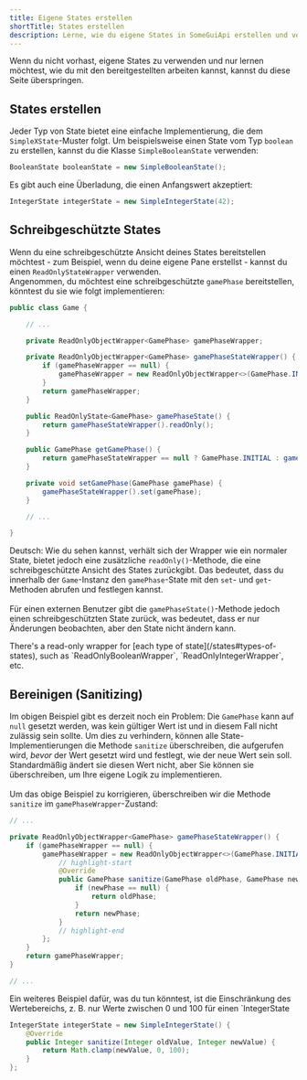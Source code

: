 ```yaml
---
title: Eigene States erstellen
shortTitle: States erstellen
description: Lerne, wie du eigene States in SomeGuiApi erstellen und verwenden kannst.
---
```


<Note>
	Wenn du nicht vorhast, eigene States zu verwenden und nur lernen möchtest, wie du mit den bereitgestellten arbeiten kannst, kannst du diese Seite überspringen.
</Note>

## States erstellen

Jeder Typ von State bietet eine einfache Implementierung, die dem `SimpleXState`-Muster folgt. Um beispielsweise einen State vom Typ `boolean` zu erstellen,
kannst du die Klasse `SimpleBooleanState` verwenden:

```java
BooleanState booleanState = new SimpleBooleanState();
```

Es gibt auch eine Überladung, die einen Anfangswert akzeptiert:

```java
IntegerState integerState = new SimpleIntegerState(42);
```

## Schreibgeschützte States

Wenn du eine schreibgeschützte Ansicht deines States bereitstellen möchtest - zum Beispiel, wenn du deine eigene Pane erstellst - kannst du einen `ReadOnlyStateWrapper` verwenden.\
Angenommen, du möchtest eine schreibgeschützte `gamePhase` bereitstellen, könntest du sie wie folgt implementieren:

```java title="Game.java"
public class Game {

	// ...

	private ReadOnlyObjectWrapper<GamePhase> gamePhaseWrapper;

	private ReadOnlyObjectWrapper<GamePhase> gamePhaseStateWrapper() {
		if (gamePhaseWrapper == null) {
			gamePhaseWrapper = new ReadOnlyObjectWrapper<>(GamePhase.INITIAL);
		}
		return gamePhaseWrapper;
	}

	public ReadOnlyState<GamePhase> gamePhaseState() {
		return gamePhaseStateWrapper().readOnly();
	}

	public GamePhase getGamePhase() {
		return gamePhaseStateWrapper == null ? GamePhase.INITIAL : gamePhaseStateWrapper().get();
	}

	private void setGamePhase(GamePhase gamePhase) {
		gamePhaseStateWrapper().set(gamePhase);
	}

	// ...

}
```

Deutsch:
Wie du sehen kannst, verhält sich der Wrapper wie ein normaler State, bietet jedoch eine zusätzliche `readOnly()`-Methode, die eine schreibgeschützte Ansicht des States zurückgibt.
Das bedeutet, dass du innerhalb der `Game`-Instanz den `gamePhase`-State mit den `set`- und `get`-Methoden abrufen und festlegen kannst.\
\
Für einen externen Benutzer gibt die `gamePhaseState()`-Methode jedoch einen schreibgeschützten State zurück, was bedeutet, dass er nur Änderungen beobachten, aber den State nicht ändern kann.

<Info>
	There's a read-only wrapper for [each type of state](/states#types-of-states), such as `ReadOnlyBooleanWrapper`, `ReadOnlyIntegerWrapper`, etc.
</Info>

## Bereinigen (Sanitizing)

Im obigen Beispiel gibt es derzeit noch ein Problem: Die `GamePhase` kann auf `null` gesetzt werden, was kein gültiger Wert ist und in diesem Fall
nicht zulässig sein sollte. Um dies zu verhindern, können alle State-Implementierungen die Methode `sanitize` überschreiben, die aufgerufen wird,
_bevor_ der Wert gesetzt wird und festlegt, wie der neue Wert sein soll. Standardmäßig ändert sie diesen Wert nicht, aber Sie können sie überschreiben,
um Ihre eigene Logik zu implementieren.\
\
Um das obige Beispiel zu korrigieren, überschreiben wir die Methode `sanitize` im `gamePhaseWrapper`-Zustand:

```java title="Game.java"
// ...

private ReadOnlyObjectWrapper<GamePhase> gamePhaseStateWrapper() {
	if (gamePhaseWrapper == null) {
		gamePhaseWrapper = new ReadOnlyObjectWrapper<>(GamePhase.INITIAL) {
			// highlight-start
			@Override
			public GamePhase sanitize(GamePhase oldPhase, GamePhase newPhase) {
				if (newPhase == null) {
					return oldPhase;
				}
				return newPhase;
			}
			// highlight-end
		};
	}
	return gamePhaseWrapper;
}

// ...
```

Ein weiteres Beispiel dafür, was du tun könntest, ist die Einschränkung des Wertebereichs, z. B. nur Werte zwischen 0 und 100 für einen `IntegerState

```java
IntegerState integerState = new SimpleIntegerState() {
	@Override
	public Integer sanitize(Integer oldValue, Integer newValue) {
		return Math.clamp(newValue, 0, 100);
	}
};
```
